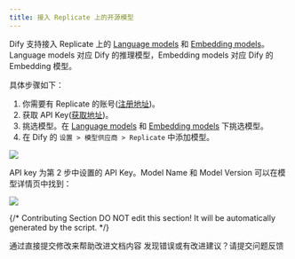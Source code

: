 ```yaml
---
title: 接入 Replicate 上的开源模型
---
```



Dify 支持接入 Replicate 上的 [Language models](https://replicate.com/collections/language-models) 和 [Embedding models](https://replicate.com/collections/embedding-models)。Language models 对应 Dify 的推理模型，Embedding models 对应 Dify 的 Embedding 模型。

具体步骤如下：

1. 你需要有 Replicate 的账号([注册地址](https://replicate.com/signin?next=/docs))。
2. 获取 API Key([获取地址](https://replicate.com/account/api-tokens))。
3. 挑选模型。在 [Language models](https://replicate.com/collections/language-models) 和 [Embedding models](https://replicate.com/collections/embedding-models) 下挑选模型。
4. 在 Dify 的 `设置 > 模型供应商 > Replicate` 中添加模型。

![](https://assets-docs.dify.ai/dify-enterprise-mintlify/zh_CN/development/models-integration/b11aa84eb58e4457b47696f077389e37.png)

API key 为第 2 步中设置的 API Key。Model Name 和 Model Version 可以在模型详情页中找到：

![](https://assets-docs.dify.ai/dify-enterprise-mintlify/zh_CN/development/models-integration/95e2ad371c82ef7ef641192f2bf1a1f8.png)

{/*
Contributing Section
DO NOT edit this section!
It will be automatically generated by the script.
*/}

<CardGroup cols="2">
    <Card
        title="编辑此页面"
        icon="pen-to-square"
        href="https://github.com/langgenius/dify-docs/edit/main/zh-hans/development/models-integration/replicate.mdx"
    >
        通过直接提交修改来帮助改进文档内容
    </Card>
    <Card
        title="提交问题"
        icon="github"
        href="https://github.com/langgenius/dify-docs/issues/new?title=文档问题%3A%20c&body=%23%23%20问题描述%0A%3C%21--%20请简要描述您发现的问题%20--%3E%0A%0A%23%23%20页面链接%0Ahttps%3A%2F%2Fgithub.com%2Flanggenius%2Fdify-docs%2Fblob%2Fmain%2Fzh-hans/development/models-integration%2Freplicate.mdx%0A%0A%23%23%20建议修改%0A%3C%21--%20如果有具体的修改建议，请在此说明%20--%3E%0A%0A%3C%21--%20感谢您对文档质量的关注！%20--%3E"
    >
        发现错误或有改进建议？请提交问题反馈
    </Card>
</CardGroup>
